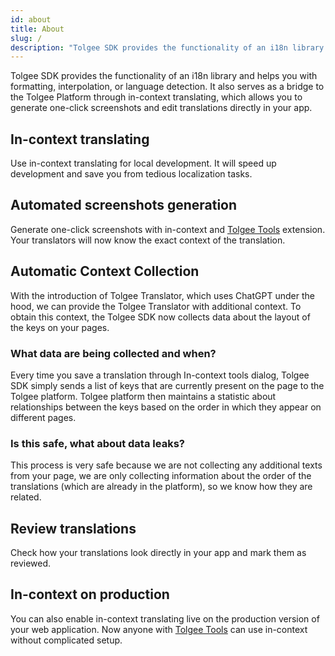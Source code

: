 ```yaml
---
id: about
title: About
slug: /
description: "Tolgee SDK provides the functionality of an i18n library and helps you with formatting, interpolation, or language detection. "
---
```



Tolgee SDK provides the functionality of an i18n library and helps you with formatting, interpolation, or language detection.
It also serves as a bridge to the Tolgee Platform through in-context translating, which allows you to generate one-click screenshots and edit translations directly in your app.

## In-context translating

Use in-context translating for local development. It will speed up development and save you from tedious localization tasks.

<ScreenRecording>
  <source src="/in-context.mov"></source>
</ScreenRecording>

## Automated screenshots generation

Generate one-click screenshots with in-context and [Tolgee Tools](https://chrome.google.com/webstore/detail/tolgee-tools/hacnbapajkkfohnonhbmegojnddagfnj) extension. Your translators will now know the exact context of the translation.

<ScreenRecording>
  <source src="/in-context-screenshot.mov"></source>
</ScreenRecording>

## Automatic Context Collection

With the introduction of Tolgee Translator, which uses ChatGPT under the hood, we can provide the Tolgee Translator with additional context. To obtain this context, the Tolgee SDK now collects data about the layout of the keys on your pages.

### What data are being collected and when?

Every time you save a translation through In-context tools dialog, Tolgee SDK simply sends a list of keys that are currently present on the page to the Tolgee platform. Tolgee platform then maintains a statistic about relationships between the keys based on the order in which they appear on different pages.

### Is this safe, what about data leaks?

This process is very safe because we are not collecting any additional texts from your page, we are only collecting information about the order of the translations (which are already in the platform), so we know how they are related.


## Review translations

Check how your translations look directly in your app and mark them as reviewed.

<ScreenRecording>
  <source src="/in-context-review.mov"></source>
</ScreenRecording>

## In-context on production

You can also enable in-context translating live on the production version of your web application. Now anyone with [Tolgee Tools](https://chrome.google.com/webstore/detail/tolgee-tools/hacnbapajkkfohnonhbmegojnddagfnj) can use in-context without complicated setup.

<ScreenRecording>
  <source src="/in-context-production.mov"></source>
</ScreenRecording>

